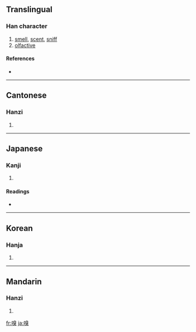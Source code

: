 ==Translingual==

===Han character===
{{Han char|rn=30|rad=口|as=10|sn=13|four=6603<sub>4</sub>|canj=口竹山大 (RHUK)}}

# [[smell]], [[scent]], [[sniff]]
# [[olfactive]]

====References====
* {{Han ref|kx=0201.360|dkj=04048|dj=0424.270|hdz=10668.120|uh=55C5|ud=21957|bh=B6E5|bd=46821}}

----

==Cantonese==

===Hanzi===
{{yue-hanzi|jyut=|y=chau3}}

# {{defn|Cantonese}}

----

==Japanese==

===Kanji===
{{ja-kanji|grade=|rs=口10}}

# {{defn|Japanese}}

====Readings====
* {{ja-readings|on=[[きゅう]] (kyū)|kun=[[かぐ]] (kagu)}}

----

==Korean==

===Hanja===
{{ko-hanja|hangeul=후|rv=hu|mr=hu}}

# {{defn|Korean}}

----

==Mandarin==

===Hanzi===
{{cmn-hanzi|pin=[[qiàng]] ([[qiang4]]), [[xiù]] ([[xiu4]])|wg=ch'iang<sup>4</sup>, hsiu<sup>4</sup>}}

# {{defn|Mandarin}}

[[fr:嗅]]
[[ja:嗅]]